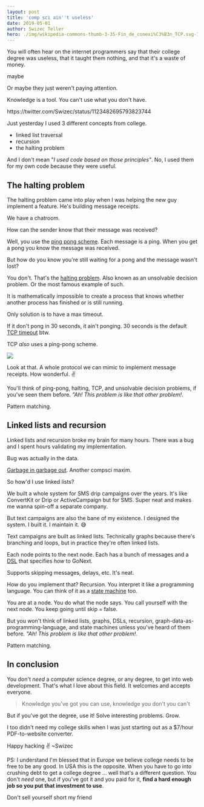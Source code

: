 ```yaml
---
layout: post
title: 'comp sci ain''t useless'
date: 2019-05-01
author: Swizec Teller
hero: ./img/wikipedia-commons-thumb-3-35-Fin_de_conexi%C3%B3n_TCP.svg-750px-Fin_de_conexi%C3%B3n_TCP.svg.png
---
```

You will often hear on the internet programmers say that their college degree was useless, that it taught them nothing, and that it's a waste of money.



maybe



Or maybe they just weren't paying attention.



Knowledge is a tool. You can't use what you don't have.



https&#x3A;//twitter.com/Swizec/status/1123482695793823744



Just yesterday I used 3 different concepts from college.



- linked list traversal
- recursion
- the halting problem



And I don't mean "_I used code based on those principles"_. No, I used them for my own code because they were useful.



## The halting problem



The halting problem came into play when I was helping the new guy implement a feature. He's building message receipts.



We have a chatroom.



How can the sender know that their message was received?



Well, you use the [ping pong scheme](https://en.wikipedia.org/wiki/Ping-pong_scheme). Each message is a ping. When you get a pong you know the message was received.



But how do you know you're still waiting for a pong and the message wasn't lost?



You don't. That's the [halting problem](https://en.wikipedia.org/wiki/Halting_problem). Also known as an unsolvable decision problem. Or the most famous example of such.



It is mathematically impossible to create a process that knows whether another process has finished or is still running.



Only solution is to have a max timeout.



If it don't pong in 30 seconds, it ain't ponging. 30 seconds is the default [TCP timeout](https://en.wikipedia.org/wiki/Transmission_Control_Protocol) btw.



TCP _also_ uses a ping-pong scheme.

![](./img/wikipedia-commons-thumb-3-35-Fin_de_conexi%C3%B3n_TCP.svg-750px-Fin_de_conexi%C3%B3n_TCP.svg.png)

Look at that. A whole protocol we can mimic to implement message receipts. How wonderful. ✌️



You'll think of ping-pong, halting, TCP, and unsolvable decision problems, if you've seen them before. _"Ah! This problem is like that other problem!_.



Pattern matching.



## Linked lists and recursion



Linked lists and recursion broke my brain for many hours. There was a bug and I spent hours validating my implementation.



Bug was actually in the data.



[Garbage in garbage out](https://en.wikipedia.org/wiki/Garbage_in,_garbage_out). Another compsci maxim.



So how'd I use linked lists?



We built a whole system for SMS drip campaigns over the years. It's like ConvertKit or Drip or ActiveCampaign but for SMS. Super neat and makes me wanna spin-off a separate company.



But text campaigns are also the bane of my existence. I designed the system. I built it. I maintain it. 😅



Text campaigns are built as linked lists. Technically graphs because there's branching and loops, but in practice they're often linked lists.



Each node points to the next node. Each has a bunch of messages and a [DSL](https://en.wikipedia.org/wiki/Domain-specific_language) that specifies _how_ to GoNext.



Supports skipping messages, delays, etc. It's neat.



How do you implement that? Recursion. You interpret it like a programming language. You can think of it as a [state machine](https://en.wikipedia.org/wiki/Finite-state_machine) too.



You are at a node. You do what the node says. You call yourself with the next node. You keep going until skip = false.



But you won't think of linked lists, graphs, DSLs, recursion, graph-data-as-programming-language, and state machines unless you've heard of them before. _"Ah! This problem is like that other problem!_.



Pattern matching.



## In conclusion



You don't _need_ a computer science degree, or any degree, to get into web development. That's what I love about this field. It welcomes and accepts everyone.



> Knowledge you've got you can use, knowledge you don't you can't



But if you've got the degree, use it! Solve interesting problems. Grow.



I too didn't need my college skills when I was just starting out as a $7/hour PDF-to-website converter.



Happy hacking ✌️ ~Swizec



PS: I understand I'm blessed that in Europe we believe college needs to be free to be any good. In USA this is the opposite. When you have to go into crushing debt to get a college degree ... well that's a different question. You don't _need_ one, but if you've got it and you paid for it, **find a hard enough job so you put that investment to use**.



Don't sell yourself short my friend